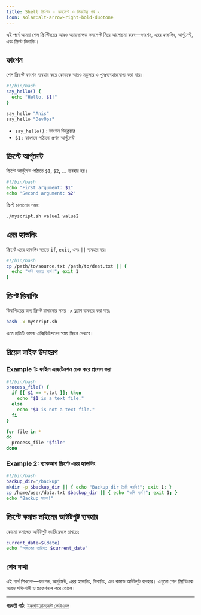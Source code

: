 ```yaml
---
title: Shell স্ক্রিপ্টিং - কনসেপ্ট ও সিনটেক্স পর্ব ২
icon: solar:alt-arrow-right-bold-duotone
---
```


এই পর্বে আমরা শেল স্ক্রিপ্টিংয়ের আরও অ্যাডভান্সড কনসেপ্ট নিয়ে আলোচনা করব—ফাংশন, এরর হ্যান্ডলিং, আর্গুমেন্ট, এবং স্ক্রিপ্ট ডিবাগিং।

## ফাংশন

শেল স্ক্রিপ্টে ফাংশন ব্যবহার করে কোডকে আরও মডুলার ও পুনঃব্যবহারযোগ্য করা যায়।

```bash
#!/bin/bash
say_hello() {
  echo "Hello, $1!"
}

say_hello "Anis"
say_hello "DevOps"
```

- `say_hello()` : ফাংশন ডিক্লেয়ার
- `$1` : ফাংশনে পাঠানো প্রথম আর্গুমেন্ট

## স্ক্রিপ্টে আর্গুমেন্ট

স্ক্রিপ্টে আর্গুমেন্ট পাঠাতে `$1`, `$2`, ... ব্যবহার হয়।

```bash
#!/bin/bash
echo "First argument: $1"
echo "Second argument: $2"
```

স্ক্রিপ্ট চালানোর সময়:
```bash
./myscript.sh value1 value2
```

## এরর হ্যান্ডলিং

স্ক্রিপ্টে এরর হ্যান্ডলিং করতে `if`, `exit`, এবং `||` ব্যবহার হয়।

```bash
#!/bin/bash
cp /path/to/source.txt /path/to/dest.txt || {
  echo "কপি করতে ব্যর্থ!"; exit 1
}
```

## স্ক্রিপ্ট ডিবাগিং

ডিবাগিংয়ের জন্য স্ক্রিপ্ট চালানোর সময় `-x` ফ্ল্যাগ ব্যবহার করা যায়:

```bash
bash -x myscript.sh
```

এতে প্রতিটি কমান্ড এক্সিকিউশনের সময় স্ক্রিনে দেখাবে।

## রিয়েল লাইফ উদাহরণ

### Example 1: ফাইল এক্সটেনশন চেক করে প্রসেস করা
```bash
#!/bin/bash
process_file() {
  if [[ $1 == *.txt ]]; then
    echo "$1 is a text file."
  else
    echo "$1 is not a text file."
  fi
}

for file in *
do
  process_file "$file"
done
```

### Example 2: ব্যাকআপ স্ক্রিপ্টে এরর হ্যান্ডলিং
```bash
#!/bin/bash
backup_dir="/backup"
mkdir -p $backup_dir || { echo "Backup dir তৈরি হয়নি!"; exit 1; }
cp /home/user/data.txt $backup_dir || { echo "কপি ব্যর্থ!"; exit 1; }
echo "Backup সফল!"
```

## স্ক্রিপ্টে কমান্ড লাইনের আউটপুট ব্যবহার

কোনো কমান্ডের আউটপুট ভ্যারিয়েবলে রাখতে:

```bash
current_date=$(date)
echo "আজকের তারিখ: $current_date"
```

## শেষ কথা

এই পর্বে শিখলেন—ফাংশন, আর্গুমেন্ট, এরর হ্যান্ডলিং, ডিবাগিং, এবং কমান্ড আউটপুট ব্যবহার। এগুলো শেল স্ক্রিপ্টিংকে আরও শক্তিশালী ও প্রফেশনাল করে তোলে।

---

**পরবর্তী পাঠ:** [ইনভাইরোনমেন্ট ভেরিএবল](/dev-ops/environment-variables)
